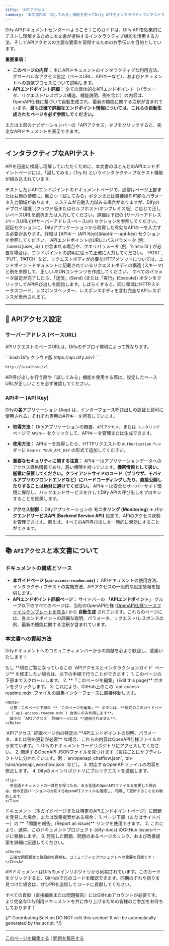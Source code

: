 ```yaml
---
title: 'APIアクセス'
summary: '本文書内の「試してみる」機能を使ってDify APIをインタラクティブにテストする方法、ベースURLやAPIキーに関する重要な情報、そしてドキュメントエコシステムへの貢献方法について学びます。'
---
```


Dify APIドキュメントセンターへようこそ！このガイドは、Dify APIを効果的にテストし理解するために本文書が提供するインタラクティブ機能を活用する方法、そしてAPIアクセスの主要な要素を習得するためのお手伝いを目的としています。

**重要事項：**

*   **このページの内容：** 主にAPIドキュメントのインタラクティブな利用方法、グローバルなアクセス設定（ベースURL、APIキーなど）、およびドキュメントへの貢献プロセスについて説明します。
*   **APIエンドポイント詳細：** 全ての具体的なAPIエンドポイント（パラメータ、リクエスト/レスポンス構造、機能説明、例を含む）の内容は、OpenAPI仕様に基づいて自動生成され、最新の機能に関する注釈が含まれています。**最も正確で詳細なエンドポイント情報については、これらの自動生成されたページを必ず参照してください。**

<Card title="APIアクセス" icon="code" href="/api-reference/チャットメッセージ/チャットメッセージを送信" horizontal>
または上部のナビゲーションバーの「APIアクセス」タブをクリックすると、完全なAPIドキュメントを表示できます。
</Card>

---

## インタラクティブなAPIテスト

APIを迅速に検証し理解していただくために、本文書のほとんどのAPIエンドポイントページには、「試してみる」(Try It) というインタラクティブなテスト機能が組み込まれています。

<Steps>
  <Step title="「試してみる」機能を見つける">
    テストしたいAPIエンドポイントのドキュメントページで、通常はページ上部または右側の領域に、目立つ「試してみる」ボタンまたは直接操作可能なパラメータ入力領域があります。
  </Step>
  <Step title="リクエストパラメータを設定する">
    <AccordionGroup>
      <Accordion title="サーバーアドレス (ベースURL)">
        システムが自動入力試みる場合がありますが、Difyのデプロイ環境（クラウド版またはセルフホスト/オンプレミス版）に応じて正しいベースURLを選択または入力してください。詳細は下記の [サーバーアドレス (ベースURL)](#サーバーアドレス-ベースurl) セクションを参照してください。
      </Accordion>
      <Accordion title="認証情報 (APIキー)">
        認証セクションに、Difyアプリケーションから取得した有効なAPIキーを入力する必要があります。詳細は [APIキー (API Key)](#apiキー-api-key) セクションを参照してください。
      </Accordion>
      <Accordion title="パスパラメータとクエリパラメータ">
        APIエンドポイントのURLにパスパラメータ (例: `/users/{user_id}`) が含まれる場合や、クエリパラメータ (例: `?limit=10`) が必要な場合は、エンドポイントの説明に従って正確に入力してください。
      </Accordion>
      <Accordion title="リクエストボディ (Request Body)">
        `POST`, `PUT`, `PATCH` など、リクエストボディが必要なHTTPメソッドについては、エンドポイントドキュメントに記載されているリクエストボディの構造 (スキーマ) と例を参照して、正しいJSONコンテンツを作成してください。
      </Accordion>
    </AccordionGroup>
  </Step>
  <Step title="リクエストを送信して結果を確認する">
    すべてのパラメータ設定が完了したら、「送信」(Send) (または「実行」(Execute)) ボタンをクリックしてAPI呼び出しを開始します。しばらくすると、同じ領域にHTTPステータスコード、レスポンスヘッダー、レスポンスボディを含む完全なAPIレスポンスが表示されます。
  </Step>
</Steps>

---

## 🔑 APIアクセス設定

### サーバーアドレス (ベースURL)

APIリクエストのベースURLは、Difyのデプロイ環境によって異なります。

<CodeGroup>
  ```bash Dify クラウド版
https://api.dify.ai/v1
  ```

  ```bash セルフホスト / オンプレミス版
http://localhost/v1
  ```
</CodeGroup>
<Info>
  API呼び出しを行う際や「試してみる」機能を使用する際は、設定したベースURLが正しいことを必ず確認してください。
</Info>

### APIキー (API Key)

Difyの**各**アプリケーション (App) は、インターフェース呼び出しの認証と認可に使用される、それぞれ専用のAPIキーを所有しています。

*   **取得方法：** Difyアプリケーションの概要、`APIアクセス`、または `モニタリング` ページで `APIキー` をクリックして、APIキーを管理または生成できます。

*   **使用方法：** APIキーを取得したら、HTTPリクエストの `Authorization` ヘッダーに `Bearer YOUR_API_KEY` の形式で追加してください。

*   **重要なセキュリティに関する注意：**
    <Warning>
      APIキーはアプリケーションデータへのアクセス資格情報であり、高い権限を持っています。**機密情報として扱い、厳重に保管してください。クライアントサイドのコード（ブラウザ、モバイルアプリのフロントエンドなど）にハードコーディングしたり、直接公開したりすることは絶対に避けてください。** APIキーは安全なサーバーサイド環境に保存し、バックエンドサービスを介してDify APIの呼び出しをプロキシすることを推奨します。
    </Warning>

*   **アクセス制御：** Difyアプリケーションの **モニタリング (Monitoring) -> バックエンドサービスAPI (Backend Service API)** 設定で、APIのアクセス状態を管理できます。例えば、すべてのAPI呼び出しを一時的に無効にすることができます。

---

## 📚 `APIアクセス`と本文書について

### ドキュメントの構成とソース

*   **本ガイドページ (`api-access-readme.mdx`)：** APIドキュメントの使用方法、インタラクティブテストの実施方法、APIアクセスの一般的な設定情報を提供します。
*   **APIエンドポイント詳細ページ：** サイドバーの **「APIエンドポイント」** グループ以下のすべてのページは、当社のOpenAPI仕様 ([OpenAPI仕様ソースファイルテンプレートを見る](https://github.com/langgenius/dify/tree/main/web/app/components/develop/template)) から **自動生成** されています。これらのページには、各エンドポイントの詳細な説明、パラメータ、リクエスト/レスポンスの例、最新の機能に関する注釈が含まれています。

### 本文書への貢献方法

Difyドキュメントへのコミュニティメンバーからの貢献を心より歓迎し、感謝いたします！

<Tabs>
  <Tab title="現在のページ（本ガイド）を編集する">
    もし **現在ご覧になっているこの `APIアクセスとインタラクションガイド` ページ** を修正したい場合は、以下の手順で行うことができます：
    1.  このページの下部までスクロールします。
    2.  <Icon icon="pen-to-square" /> **「このページを編集」(Edit this page)** ボタンをクリックします。
    3.  これにより、GitHub上のこの `api-access-readme.mdx` ファイルの編集インターフェースに直接移動します。

    <Note>
      注意：このページ下部の **「このページを編集」** ボタンは、**現在のこのガイドページ (`api-access-readme.mdx`) 自体にのみ作用します**。
      個々の `APIアクセス` 詳細ページには **適用されません**。
    </Note>
  </Tab>

  <Tab title="APIエンドポイント記述の変更（OpenAPI仕様）">
    `APIアクセス` 詳細ページ内の特定の **APIエンドポイントの説明、パラメータ、または例の更新が必要** な場合、これらの内容はOpenAPI仕様ファイルから来ています。
    1.  Difyのドキュメントコードリポジトリにアクセスしてください。
    2.  関連するOpenAPI JSONファイルを見つけます（言語ごとにサブディレクトリに分かれています。例：`en/openapi_chatflow.json`, `zh-hans/openapi_workflow.json` など）。
    3.  対応するOpenAPIファイルの内容を修正します。
    4.  Difyのメインリポジトリにプルリクエストを送信します。

    <Tip>
      多言語ドキュメントの一貫性を保つため、ある言語のOpenAPIファイルを変更した場合は、他の言語バージョンの対応するOpenAPIファイルも確認し、同期して更新することをお勧めします。
    </Tip>
  </Tab>

  <Tab title="問題の報告または提案">
    ドキュメント（本ガイドページまたは特定のAPIエンドポイントページ）に問題を発見した場合、または改善提案がある場合：
    1.  ページ下部（またはサイドバー）の **「問題を報告」(Report an issue)** リンクを使用できます。
    2.  これにより、通常、このドキュメントプロジェクト (dify-docs) のGitHub Issuesページに移動します。
    3.  発見した問題、問題のあるページのリンク、および改善提案を詳細に記述してください。

    <Check>
      正確な問題報告と建設的な提案も、コミュニティとプロジェクトへの重要な貢献です！
    </Check>
  </Tab>
</Tabs>

<Card title="同期" icon="rotate" href="https://github.com/langgenius/dify/tree/main/web/app/components/develop/template" horizontal>
APIドキュメントはDifyのメインリポジトリから同期されています。このカードをクリックすると、GitHubで元のコードを確認できます。同期のずれや誤りを見つけた場合は、ぜひPRを送信してコードに貢献してください。
</Card>

すべての貢献（直接編集または問題報告）にはGitHubアカウントが必要です。より完全なDify利用ドキュメントを共に作り上げるための皆様のご参加をお待ちしております！

{/*
Contributing Section
DO NOT edit this section!
It will be automatically generated by the script.
*/}

---

[このページを編集する](https://github.com/langgenius/dify-docs/edit/main/ja-jp/openapi-api-access-readme.mdx) | [問題を報告する](https://github.com/langgenius/dify-docs/issues/new?title=ドキュメントの問題%3A%20pi-api-access-rea&body=%23%23%20問題の説明%0A%3C%21--%20発見した問題について簡単に説明してください%20--%3E%0A%0A%23%23%20ページリンク%0Ahttps%3A%2F%2Fgithub.com%2Flanggenius%2Fdify-docs%2Fblob%2Fmain%2Fja-jp%2Fopenapi-api-access-readme.mdx%0A%0A%23%23%20提案される変更%0A%3C%21--%20特定の変更案がある場合は、ここで説明してください%20--%3E%0A%0A%3C%21--%20ドキュメントの品質向上にご協力いただきありがとうございます！%20--%3E)

